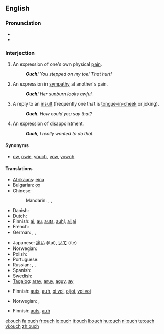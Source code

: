 ==English==

===Pronunciation===
* {{IPA|/æɔ̹ˀʧ/ (♪: <sup>-╮</sup>)}}
* {{audio|en-us-inlandnorth-ouch.ogg|Audio (US-Inland North)}}

===Interjection===
{{en-intj}}

# An expression of one's own physical [[pain]].
#: '''''Ouch'''!  You stepped on my toe! That hurt!''
# An expression in [[sympathy]] at another's pain.
#: '''''Ouch'''!  Her sunburn looks awful.''
# A reply to an [[insult]] (frequently one that is [[tongue-in-cheek]] or joking).
#: '''''Ouch'''.  How could you say that?''
# An expression of disappointment.
#: '''''Ouch''', I really wanted to do that.''

====Synonyms====
* {{sense|in all of the above senses}} [[ow]], [[owie]], [[youch]], [[yow]], [[yowch]]

====Translations====
{{trans-top|expression of one's own physical pain}}
* [[Afrikaans]]: [[eina]]
* Bulgarian: [[ох]]
* Chinese:
*: Mandarin: {{t|zh|哎喲|sc=Hani}},  {{t|zh|哎哟|tr=āiyō|sc=Hani}},  {{t|zh|哎呀|tr=āiyā|sc=Hani}}
* Danish: {{t+|da|av}}
* Dutch: {{t+|nl|au}}
* Finnish: [[ai]], [[au]], [[auts]], [[auh]]!, [[aijai]]
* French: {{t+|fr|aïe}}
* German: {{t+|de|au}}, {{t-|de|aua}}, {{t+|de|autsch}}
{{trans-mid}}
* Japanese: [[痛い]] (itai), [[いて]] (ite)
* Norwegian: {{t+|no|au}}
* Polish: {{t+|pl|ała}}
* Portuguese: {{t+|pt|ai}}
* Russian: {{t|ru|ой|tr=oj|sc=Cyrl}},  {{t|ru|ай|tr=aj|sc=Cyrl}},  {{t|ru|ох|tr=ox|sc=Cyrl}}
* Spanish: {{t-|es|ay}}
* Swedish: {{t+|sv|aj}}
* [[Tagalog]]: [[aray]], [[aruy]], [[aguy]], [[ay]]
{{trans-bottom}}

{{trans-top|expression in sympathy at another’s pain}}
* Finnish: [[auts]], [[auh]], [[oi voi]], [[oijoi]], [[voi voi]]
{{trans-mid}}
* Norwegian: {{t-|no|au da}}, {{t-|no|uff da}}
{{trans-bottom}}

{{trans-top|reply to an insult}}
* Finnish: [[auts]], [[auh]]
{{trans-mid}}
{{trans-bottom}}

[[el:ouch]]
[[fa:ouch]]
[[fr:ouch]]
[[io:ouch]]
[[it:ouch]]
[[li:ouch]]
[[hu:ouch]]
[[nl:ouch]]
[[te:ouch]]
[[vi:ouch]]
[[zh:ouch]]